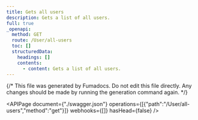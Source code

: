 ```yaml
---
title: Gets all users
description: Gets a list of all users.
full: true
_openapi:
  method: GET
  route: /User/all-users
  toc: []
  structuredData:
    headings: []
    contents:
      - content: Gets a list of all users.
---
```


{/* This file was generated by Fumadocs.
Do not edit this file directly. Any changes should be made by running the generation command again. */}

<APIPage document={"./swagger.json"} operations={[{"path":"/User/all-users","method":"get"}]} webhooks={[]} hasHead={false} />